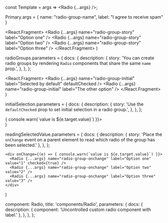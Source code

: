 

const Template = args => <Radio {...args} />;

Primary.args = {
  name: "radio-group-name",
  label: "I agree to receive spam"
}

  <React.Fragment>
    <Radio {...args} name="radio-group-story" label="Option one" />
    <Radio {...args} name="radio-group-story" label="Option two" />
    <Radio {...args} name="radio-group-story" label="Option three" />
  </React.Fragment>
)

radioGroups.parameters = {
  docs: {
    description: {
      story:
        'You can create radio groups by rendering `Radio` components that share the same `name` prop.',
    },
  },
};

  <React.Fragment>
    <Radio {...args} name="radio-group-initial" label="Selected by default" defaultChecked />
    <Radio {...args} name="radio-group-initial" label="The other option" />
  </React.Fragment>
)

initialSelection.parameters = {
  docs: {
    description: {
      story:
        'Use the `defaultChecked` prop to set initial selection in a radio group.',
    },
  },
};

  <div onChange={(e) => { console.warn(`value is ${e.target.value}`) }}>
    <Radio {...args} name="radio-group-onchange" label="Option one" value="1" />
    <Radio {...args} name="radio-group-onchange" label="Option two" value="2" />
    <Radio {...args} name="radio-group-onchange" label="Option three" value="3" />
  </div>
)

readingSelectedValue.parameters = {
  docs: {
    description: {
      story:
        'Place the `onChange` event on a parent element to read which radio of the group has been selected.'
    },
  },
};

    <div onChange={(e) => { console.warn(`value is ${e.target.value}`) }}>
      <Radio {...args} name="radio-group-onchange" label="Option one" value="1" checked={true} />
      <Radio {...args} name="radio-group-onchange" label="Option two" value="2" />
      <Radio {...args} name="radio-group-onchange" label="Option three" value="3" />
    </div>
)

  component: Radio,
  title: 'components/Radio',
  parameters: {
    docs: {
      description: {
        component: 'Uncontrolled custom radio component with label.'
      },
    },
  },
};



